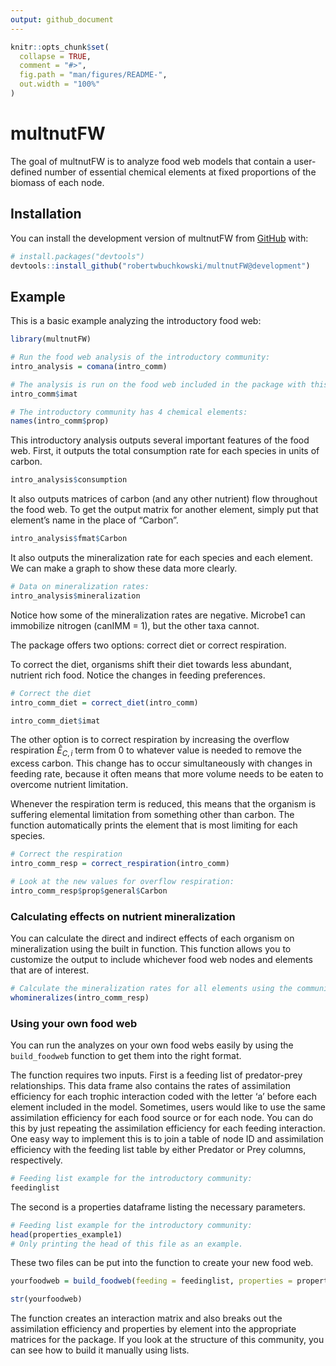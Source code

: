 ```yaml
---
output: github_document
---
```


<!-- README.md is generated from README.Rmd. Please edit that file -->

```r
knitr::opts_chunk$set(
  collapse = TRUE,
  comment = "#>",
  fig.path = "man/figures/README-",
  out.width = "100%"
)
```

# multnutFW

<!-- badges: start -->

<!-- badges: end -->

The goal of multnutFW is to analyze food web models that contain a user-defined number of essential chemical elements at fixed proportions of the biomass of each node.

## Installation

You can install the development version of multnutFW from [GitHub](https://github.com/) with:

``` r
# install.packages("devtools")
devtools::install_github("robertwbuchkowski/multnutFW@development")
```

## Example

This is a basic example analyzing the introductory food web:

```r
library(multnutFW)

# Run the food web analysis of the introductory community:
intro_analysis = comana(intro_comm)

# The analysis is run on the food web included in the package with this feeding matrix:
intro_comm$imat

# The introductory community has 4 chemical elements:
names(intro_comm$prop)

```

This introductory analysis outputs several important features of the food web. First, it outputs the total consumption rate for each species in units of carbon.

```r
intro_analysis$consumption
```

It also outputs matrices of carbon (and any other nutrient) flow throughout the food web. To get the output matrix for another element, simply put that element's name in the place of "Carbon".

```r
intro_analysis$fmat$Carbon
```

It also outputs the mineralization rate for each species and each element. We can make a graph to show these data more clearly.

```r
# Data on mineralization rates:
intro_analysis$mineralization
```

Notice how some of the mineralization rates are negative. Microbe1 can immobilize nitrogen (canIMM = 1), but the other taxa cannot.

The package offers two options: correct diet or correct respiration.

To correct the diet, organisms shift their diet towards less abundant, nutrient rich food. Notice the changes in feeding preferences.

```r
# Correct the diet
intro_comm_diet = correct_diet(intro_comm)

intro_comm_diet$imat
```

The other option is to correct respiration by increasing the overflow respiration $\hat{E}_{C,i}$ term from 0 to whatever value is needed to remove the excess carbon. This change has to occur simultaneously with changes in feeding rate, because it often means that more volume needs to be eaten to overcome nutrient limitation.

Whenever the respiration term is reduced, this means that the organism is suffering elemental limitation from something other than carbon. The function automatically prints the element that is most limiting for each species.

```r
# Correct the respiration
intro_comm_resp = correct_respiration(intro_comm)

# Look at the new values for overflow respiration:
intro_comm_resp$prop$general$Carbon
```

### Calculating effects on nutrient mineralization

You can calculate the direct and indirect effects of each organism on mineralization using the built in function. This function allows you to customize the output to include whichever food web nodes and elements that are of interest.

```r
# Calculate the mineralization rates for all elements using the community with corrected respiration rates:
whomineralizes(intro_comm_resp)
```

### Using your own food web

You can run the analyzes on your own food webs easily by using the `build_foodweb` function to get them into the right format.

The function requires two inputs. First is a feeding list of predator-prey relationships. This data frame also contains the rates of assimilation efficiency for each trophic interaction coded with the letter 'a' before each element included in the model. Sometimes, users would like to use the same assimilation efficiency for each food source or for each node. You can do this by just repeating the assimilation efficiency for each feeding interaction. One easy way to implement this is to join a table of node ID and assimilation efficiency with the feeding list table by either Predator or Prey columns, respectively.

```r
# Feeding list example for the introductory community:
feedinglist
```

The second is a properties dataframe listing the necessary parameters.

```r
# Feeding list example for the introductory community:
head(properties_example1)
# Only printing the head of this file as an example.
```

These two files can be put into the function to create your new food web.

```r
yourfoodweb = build_foodweb(feeding = feedinglist, properties = properties_example1)

str(yourfoodweb)
```

The function creates an interaction matrix and also breaks out the assimilation efficiency and properties by element into the appropriate matrices for the package. If you look at the structure of this community, you can see how to build it manually using lists.

